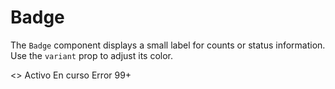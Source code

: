 
<Meta title="Atoms/Badge" of={Badge} />

# Badge

The `Badge` component displays a small label for counts or status information. Use the `variant` prop to adjust its color.

<Canvas>
  <Story name="Examples">
    <>
      <Badge variant="success">Activo</Badge>
      <Badge variant="warning" className="ml-2">En curso</Badge>
      <Badge variant="destructive" className="ml-2">Error</Badge>
      <Badge variant="info" className="ml-2">99+</Badge>
    </>
  </Story>
</Canvas>

<ArgsTable of={Badge} />
